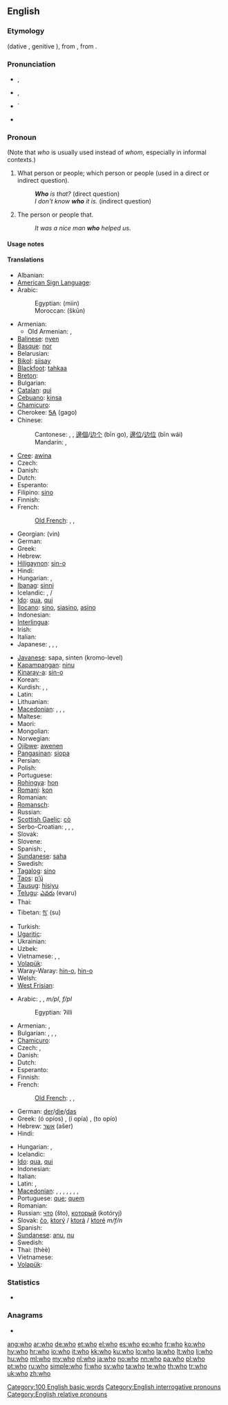{{also|WHO}}
==English==

===Etymology===
{{etyl|ang}} {{term|hwa|hwā|lang=ang}} (dative {{term|hwam|hwām|lang=ang}}, genitive {{term|hwæs|lang=ang}}), from {{proto|Germanic|hwaz}}, from {{proto|Indo-European|kʷos}}.

===Pronunciation===
* {{a|UK}} {{IPA|/huː/}}, {{SAMPA|/hu:/}}
* {{a|US}} {{IPA|/hu/}}, {{SAMPA|/hu/}}
* {{audio|en-us-who.ogg|Audio (US)}}`
* {{audio|En-uk-who.ogg|Audio (UK)}}
*: {{rhymes|uː}}

===Pronoun===
{{en-pron|desc=singular or plural, nominative case|possessive|whose|objective case|whom|or who}}

(Note that ''who'' is usually used instead of ''whom'', especially in informal contexts.)

# {{context|interrogative pronoun}} What person or people; which person or people (used in a direct or indirect question).
#: '''''Who''' is that?'' (direct question)
#: ''I don't know '''who''' it is.'' (indirect question)
# {{context|relative pronoun}} The person or people that.
#: ''It was a nice man '''who''' helped us.''

====Usage notes====
{{who vs. whom}}

====Translations====
{{trans-top|who? (interrogative pronoun)}}
* Albanian: {{t-|sq|kush|xs=Albanian}}
* [[American Sign Language]]: {{tø|ase|L@Chin-ThumbBack Squeeze}}
* Arabic: {{t+|ar|من|tr=man}}
*: Egyptian: {{Arab|[[مين]]}} (miin)
*: Moroccan: {{Arab|[[شكون]]}} (škūn)
* Armenian: {{t-|hy|ով|tr=ov}}
** Old Armenian: {{tø|xcl|ո|tr=o|xs=Old Armenian}}, {{tø|xcl|ով|tr=ov|xs=Old Armenian}}
* [[Balinese]]: [[nyen]]
* [[Basque]]: [[nor]]
* Belarusian: {{t|be|хто|tr=xto|xs=Belarusian}}
* [[Bikol]]: [[siisay]]
* [[Blackfoot]]: [[tahkaa]]
* [[Breton]]: {{t+|br|piv|xs=Breton}}
* Bulgarian: {{t|bg|кой|tr=koj}}
* [[Catalan]]: [[qui]]
* [[Cebuano]]: [[kinsa]]
* [[Chamicuro]]: {{tø|ccc|na'shanana}}
* Cherokee: [[ᎦᎪ]] (gago)
* Chinese:
*: Cantonese: {{qualifier|formal}} {{tø|yue|誰|sc=Hani}},  {{tø|yue|谁|tr=seui4|sc=Hani}}, [[邊個]]/[[边个]] (bīn go), [[邊位]]/[[边位]] (bīn wái)
*: Mandarin: {{t-|cmn|誰|sc=Hani}},  {{t-|cmn|谁|tr=shuí, shéi|sc=Hani}}
* [[Cree]]: [[awina]]
* Czech: {{t+|cs|kdo}}
* Danish: {{t+|da|hvem}}
* Dutch: {{t+|nl|wie}}
* Esperanto: {{t+|eo|kiu|xs=Esperanto}}
* Filipino: [[sino]]
* Finnish: {{t+|fi|kuka}}
* French: {{t+|fr|qui}}
*: [[Old French]]: {{tø|fro|qui}}, {{tø|fro|ki}}, {{tø|fro|cui}}
* Georgian: {{t-|ka|ვინ|sc=Geor|xs=Georgian}} (vin)
* German: {{t+|de|wer}}
* Greek: {{t+|el|ποιος|m|tr=poios}}
* Hebrew: {{t+|he|מי|tr=mi}}
* [[Hiligaynon]]: [[sin-o]]
* Hindi: {{t-|hi|कौन|tr=kaun|xs=Hindi}}
* Hungarian: {{t+|hu|ki}},  {{t|hu|kik|p}}
* [[Ibanag]]: [[sinni]]
* Icelandic: {{t|is|hver|m|f}}, {{t|is|hvert}}/{{t|is|hvað|n}}
* [[Ido]]: [[qua]], [[qui]] {{p}}
* [[Ilocano]]: [[sino]], [[siasino]], [[asino]]
* Indonesian: {{t+|id|siapa|xs=Indonesian}}
* [[Interlingua]]: {{t|ia|qui}}
* Irish: {{t-|ga|cé|xs=Irish}}
* Italian: {{t+|it|chi}}
* Japanese: {{t+|ja|誰|tr=だれ, dáre}},  {{t+|ja|だれ|tr=dáre}},  {{t|ja|どなた|tr=dónata}},  {{t|ja|どちらさま|tr=dóchira-sama}}
{{trans-mid}}
* [[Javanese]]: sapa, sinten (kromo-level)
* [[Kapampangan]]: [[ninu]]
* [[Kinaray-a]]: [[sin-o]]
* Korean: {{t+|ko|누구|tr=nugu|sc=Hang}}
* Kurdish: {{t+|ku|kî}}, {{t+|ku|kê}}, {{t+|ku|کێ|sc=ku-Arab}}
* Latin: {{t+|la|quis|m|f}}
* Lithuanian: {{t-|lt|kas|p|xs=Lithuanian}}
* [[Macedonian]]: {{t+|mk|кој|m|tr=koj}},  {{t+|mk|која|f|tr=kója}},  {{t+|mk|кое|n|tr=кóе}},  {{t+|mk|кои|p|tr=kói}}
* Maltese: {{t-|mt|li|xs=Maltese}}
* Maori: {{t|mi|wai}}
* Mongolian: {{t|mn|хэн|tr=khen|sc=Cyrl|xs=Mongolian}}
* Norwegian: {{t+|no|hvem}}
* [[Ojibwe]]: [[awenen]]
* [[Pangasinan]]: [[siopa]]
* Persian: {{t-|fa|کی|tr=ki|xs=Persian}}
* Polish: {{t+|pl|kto}}
* Portuguese: {{t+|pt|quem}}
* [[Rohingya]]: [[hon]]
* [[Romani]]: [[kon]]
* Romanian: {{t-|ro|cine}}
* [[Romansch]]: {{t|rm|tgi|xs=Romansch}}
* Russian: {{t+|ru|кто|tr=kto}}
* [[Scottish Gaelic]]: [[cò]]
* Serbo-Croatian: {{t|sh|ко|sc=Cyrl|xs=Serbo-Croatian}},  {{t|sh|ko|xs=Serbo-Croatian}} {{qualifier|Bosnian, Serbian}},  {{t|sh|тко|sc=Cyrl|xs=Serbo-Croatian}},  {{t|sh|tko|xs=Serbo-Croatian}} {{qualifier|Croatian}}
* Slovak: {{t-|sk|kto}}
* Slovene: {{t+|sl|kdo}}
* Spanish: {{t+|es|quién}}, {{t-|es|quiénes|p}}
* [[Sundanese]]: [[saha]]
* Swedish: {{t+|sv|vem}}
* [[Tagalog]]: [[sino]]
* [[Taos]]: [[p’ų́]]
* [[Tausug]]: [[hisiyu]]
* [[Telugu]]: [[ఎవరు]] (evaru)
* Thai: {{t|th|ใคร|tr=khrai}}
* Tibetan: [[སུ་]] (su)
* Turkish: {{t+|tr|kim}}
* [[Ugaritic]]: {{tø|uga|𐎎𐎊|tr=my|sc=Ugar|xs=Ugaritic}}
* Ukrainian: {{t|uk|хто|tr=xto|xs=Ukrainian}}
* Uzbek: {{t-|uz|kim|xs=Uzbek}}
* Vietnamese: {{t+|vi|ai|xs=Vietnamese}},  {{t|vi|ai nào|xs=Vietnamese}},  {{t|vi|kẻ nào|xs=Vietnamese}}
* [[Volapük]]: {{t|vo|kim}}
* Waray-Waray: [[hin-o]], [[hin-o]]
* Welsh: {{t-|cy|pwy|xs=Welsh}}
* [[West Frisian]]: {{t-|fy|wa|xs=West Frisian}}
{{trans-bottom}}

{{trans-top|who (relative pronoun)}}
* Arabic: {{Arab|[[الذي]]}} {{unicode|(allaðíː)}} {{m}}, {{Arab|[[التي]]}} {{unicode|(allatíː)}} {{f}}, {{Arab|[[الذين]]}} {{unicode|(allaðíːna)}} ''m/pl'', {{Arab|[[اللواتي]]}} {{unicode|(allawáːti)}} ''f/pl''
*: Egyptian: ʔilli
* Armenian: {{t-|hy|որ|tr=or}}, {{t|hy|որը|tr=orë}}
* Bulgarian: {{t|bg|което|n}},  {{t|bg|който|m}},  {{t|bg|която|f}},  {{t|bg|които|p}}
* [[Chamicuro]]: {{tø|ccc|na'shanana}}
* Czech: {{t+|cs|který|m}},  {{t|cs|kteří|p}}
* Danish: {{t+|da|som}}
* Dutch: {{t+|nl|die}}
* Esperanto: {{t+|eo|kiu|xs=Esperanto}}
* Finnish: {{t+|fi|joka}}
* French: {{t+|fr|qui}}
*: [[Old French]]: {{tø|fro|qui}}, {{tø|fro|ki}}, {{tø|fro|cui}}
* German: [[der]]/[[die]]/[[das]]
* Greek: {{t-|el|ο οποίος}} (ó opíos) {{m}}, {{t-|el|η οποία}} (í opía) {{f}}, {{t-|el|το οποίο}} (to opío) {{n}}
* Hebrew: [[אשר]] (ašer)
* Hindi: {{t|hi|जो|tr=jō|xs=Hindi}}
{{trans-mid}}
* Hungarian: {{t+|hu|aki}}, {{t+|hu|akik|p}}
* Icelandic: {{t+|is|sem}}
* [[Ido]]: [[qua]], [[qui]] {{p}}
* Indonesian: {{t-|id|yang|xs=Indonesian}}
* Italian: {{t|it|che|m|f}}
* Latin: {{t+|la|qui|m}}, {{t-|la|quae|f}}
* [[Macedonian]]: {{t+|mk|кој|m|tr=koj}},  {{t|mk|којшто|m|tr=kójšto}},  {{t+|mk|која|f|tr=kója}},  {{t|mk|којашто|f|tr=kójašto}},  {{t+|mk|кое|n|tr=kóe}},  {{t|mk|коешто|n|tr=kóešto}},  {{t+|mk|кои|p|tr=kói}},  {{t|mk|коишто|p|tr=kóišto}}
* Portuguese: [[que]]; [[quem]]
* Romanian: {{t-|ro|care}}
* Russian: [[что]] (što), [[который]] (kotóryj) {{m}}
* Slovak: [[čo]], [[ktorý]] / [[ktorá]] / [[ktoré]] ''m/f/n''
* Spanish: {{t+|es|quien}}
* [[Sundanese]]: [[anu]], [[nu]]
* Swedish: {{t+|sv|som}}
* Thai: {{Thai|[[ที่]]}} (thèè)
* Vietnamese: {{t+|vi|mà|xs=Vietnamese}}
* [[Volapük]]: {{t|vo|kel}}
{{trans-bottom}}

===Statistics===
* {{rank|me|an|we|43|who|said|would|been}}

===Anagrams===
* {{alphagram|[[how]]}}

[[Category:100 English basic words]]
[[Category:English interrogative pronouns]]
[[Category:English relative pronouns]]

[[ang:who]]
[[ar:who]]
[[de:who]]
[[et:who]]
[[el:who]]
[[es:who]]
[[eo:who]]
[[fr:who]]
[[ko:who]]
[[hy:who]]
[[hr:who]]
[[io:who]]
[[it:who]]
[[kk:who]]
[[ku:who]]
[[lo:who]]
[[la:who]]
[[lt:who]]
[[li:who]]
[[hu:who]]
[[ml:who]]
[[my:who]]
[[nl:who]]
[[ja:who]]
[[no:who]]
[[nn:who]]
[[pa:who]]
[[pl:who]]
[[pt:who]]
[[ru:who]]
[[simple:who]]
[[fi:who]]
[[sv:who]]
[[ta:who]]
[[te:who]]
[[th:who]]
[[tr:who]]
[[uk:who]]
[[zh:who]]
